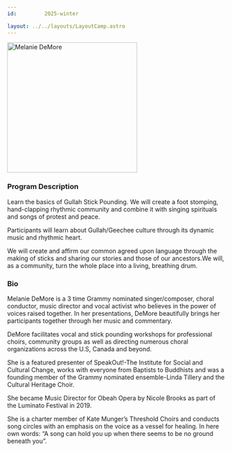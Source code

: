 ```yaml
---
id:         2025-winter

layout: ../../layouts/LayoutCamp.astro
---
```


<img 
    src={photo.src} 
    alt="Melanie DeMore"
    width="300" />

### Program Description

Learn the basics of Gullah Stick Pounding. We will create a foot stomping, hand-clapping rhythmic community and 
combine it with singing spirituals and songs of protest and peace. 

Participants will learn about Gullah/Geechee culture through its dynamic music and rhythmic heart.   

We will create and affirm our common agreed upon language through the making of sticks and sharing our stories 
and those of our ancestors.We will, as a community, turn the whole place into a living, breathing drum.

### Bio

Melanie DeMore is a 3 time Grammy nominated singer/composer, choral conductor, music director and vocal activist 
who believes in the power of voices raised together.  In her presentations, DeMore beautifully brings her 
participants together through her music and commentary.

DeMore facilitates vocal and stick pounding workshops for professional choirs, community groups as well 
as directing numerous choral organizations across the U.S, Canada and beyond.  

She is a featured presenter of SpeakOut!-The Institute for Social and Cultural Change, 
works with everyone from Baptists to Buddhists and was a founding member of the Grammy nominated 
ensemble-Linda Tillery and the Cultural Heritage Choir.  

She became  Music Director for Obeah Opera by Nicole Brooks  as part of the Luminato Festival in 2019. 

She is a charter member of Kate Munger’s Threshold Choirs and conducts song circles with an emphasis on the voice as a vessel for healing.  In here own words:  “A song can hold you up when there seems to be no ground beneath you”.